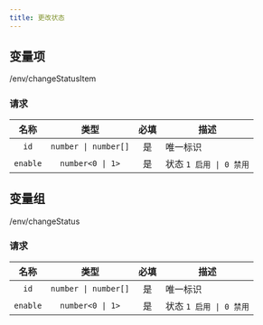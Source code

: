 ```yaml
---
title: 更改状态
---
```


## 变量项

<PUT>/env/changeStatusItem</PUT>

### 请求

<APITable>

| 名称 | 类型 | 必填 | 描述 |
| :-: | :-: | :-: | --- |
| `id` | `number \| number[]` | 是 | 唯一标识 |
| `enable` | `number<0 \| 1>` | 是 | 状态 `1 启用 \| 0 禁用` |

</APITable>


## 变量组

<PUT>/env/changeStatus</PUT>

### 请求

<APITable>

| 名称 | 类型 | 必填 | 描述 |
| :-: | :-: | :-: | --- |
| `id` | `number \| number[]` | 是 | 唯一标识 |
| `enable` | `number<0 \| 1>` | 是 | 状态 `1 启用 \| 0 禁用` |

</APITable>
